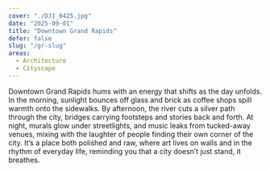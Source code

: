 ```yaml
---
cover: "./DJI_0425.jpg"
date: "2025-09-01"
title: "Downtown Grand Rapids"
defer: false
slug: "/gr-slug"
areas:
  - Architecture
  - Cityscape
---
```


Downtown Grand Rapids hums with an energy that shifts as the day unfolds. In the morning, sunlight bounces off glass and brick as coffee shops spill warmth onto the sidewalks. By afternoon, the river cuts a silver path through the city, bridges carrying footsteps and stories back and forth. At night, murals glow under streetlights, and music leaks from tucked-away venues, mixing with the laughter of people finding their own corner of the city. It’s a place both polished and raw, where art lives on walls and in the rhythm of everyday life, reminding you that a city doesn’t just stand, it breathes.

